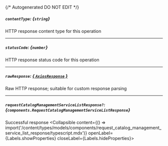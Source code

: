 {/* Autogenerated DO NOT EDIT  */}

##### `contentType`: *{`string`}*
HTTP response content type for this operation

---
##### `statusCode`: *{`number`}*
HTTP response status code for this operation

---
##### `rawResponse`: [*{ `AxiosResponse` }*](https://axios-http.com/docs/res_schema)
Raw HTTP response; suitable for custom response parsing

---
##### `requestCatalogManagementServiceListResponse?`: *{`components.RequestCatalogManagementServiceListResponse`}*
Successful response
<Collapsible content={() => import('/content/types/models/components/request_catalog_management_service_list_response/typescript.mdx')} openLabel={Labels.showProperties} closeLabel={Labels.hideProperties}>
</Collapsible>


